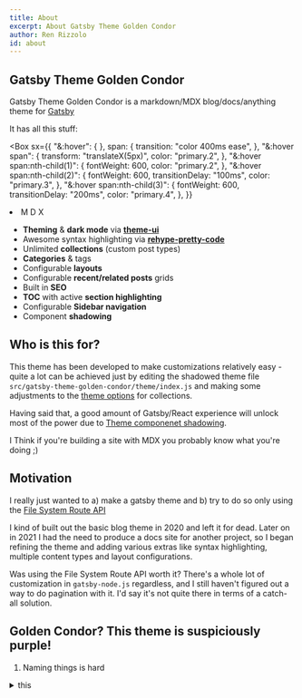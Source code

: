---
title: About
excerpt: About Gatsby Theme Golden Condor
author: Ren Rizzolo
id: about
---

## Gatsby Theme Golden Condor

Gatsby Theme Golden Condor is a markdown/MDX blog/docs/anything theme for [Gatsby](https://gatsbyjs.org)

It has all this stuff:

<Box>

<Box
  sx={{
    "&:hover": {
    },
    span: {
      transition: "color 400ms ease",
    },
    "&:hover span": {
      transform: "translateX(5px)",
      color: "primary.2",
    },
    "&:hover span:nth-child(1)": {
      fontWeight: 600,
      color: "primary.2",
    },
    "&:hover span:nth-child(2)": {
      fontWeight: 600,
      transitionDelay: "100ms",
      color: "primary.3",
    },
    "&:hover span:nth-child(3)": {
      fontWeight: 600,
      transitionDelay: "200ms",
      color: "primary.4",
    },
  }}
>

  <li>
    <span>M</span>
    <span>D</span>
    <span>X</span>
  </li>
</Box>

- **Theming** & **dark mode** via **[theme-ui](https://theme-ui.com)**
- Awesome syntax highlighting via **[rehype-pretty-code](https://rehype-pretty-code.netlify.app/)**
- Unlimited **collections** (custom post types)
- **Categories** & tags
- Configurable **layouts**
- Configurable **recent/related posts** grids
- Built in **SEO**
- **TOC** with active **section highlighting**
- Configurable **Sidebar navigation**
- Component **shadowing**

</Box>

## Who is this for?

This theme has been developed to make customizations relatively easy - quite a lot can be achieved just by editing the shadowed theme file `src/gatsby-theme-golden-condor/theme/index.js` and making some adjustments to the [theme options](/doc/theme-options) for collections.

Having said that, a good amount of Gatsby/React experience will unlock most of the power due to [Theme componenet shadowing](https://www.gatsbyjs.com/docs/how-to/plugins-and-themes/shadowing).

I Think if you're building a site with MDX you probably know what you're doing ;)

## Motivation

I really just wanted to a) make a gatsby theme and b) try to do so only using the [File System Route API](https://www.gatsbyjs.com/docs/reference/routing/file-system-route-api/)

I kind of built out the basic blog theme in 2020 and left it for dead. Later on in 2021 I had the need to produce a docs site for another project, so I began refining the theme and adding various extras like syntax highlighting, multiple content types and layout configurations.

Was using the File System Route API worth it? There's a whole lot of customization in `gatsby-node.js` regardless, and I still haven't figured out a way to do pagination with it. I'd say it's not quite there in terms of a catch-all solution.

## Golden Condor? This theme is suspiciously purple!

1. Naming things is hard

<details>
<summary>this</summary>

[](https://www.youtube.com/watch?v=XtyXnr5XV_A)

</details>
